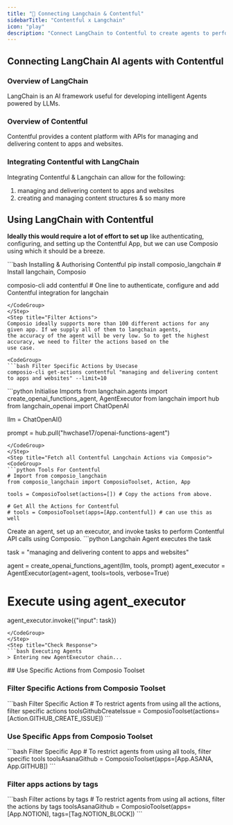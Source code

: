 ```yaml
---
title: "🚀 Connecting Langchain & Contentful"
sidebarTitle: "Contentful x Langchain"
icon: "play"
description: "Connect LangChain to Contentful to create agents to perform tasks using natural language"
---
```


## Connecting LangChain AI agents with Contentful

### Overview of LangChain

LangChain is an AI framework useful for developing intelligent Agents powered by LLMs.

### Overview of Contentful

Contentful provides a content platform with APIs for managing and delivering content to apps and websites.

### Integrating Contentful with LangChain

Integrating Contentful & Langchain can allow for the following:

1. managing and delivering content to apps and websites
2. creating and managing content structures
& so many more

## Using LangChain with Contentful

<Steps>
<Step title="Setting Up the Environment">

**Ideally this would require a lot of effort to set up** like authenticating, configuring, and setting up the Contentful App, but we can use Composio using which it should be a breeze.

<CodeGroup>
```bash Installing & Authorising Contentful
pip install composio_langchain # Install langchain, Composio 

composio-cli add contentful # One line to authenticate, configure and add Contentful integration for langchain
```
</CodeGroup>
</Step>
<Step title="Filter Actions">
Composio ideally supports more than 100 different actions for any given app. If we supply all of them to langchain agents, 
the accuracy of the agent will be very low. So to get the highest accuracy, we need to filter the actions based on the 
use case.

<CodeGroup>
```bash Filter Specific Actions by Usecase
composio-cli get-actions contentful "managing and delivering content to apps and websites" --limit=10
```
</CodeGroup>

</Step>
<Step title="Import Base Packages">

<CodeGroup>
```python Initialise Imports
from langchain.agents import create_openai_functions_agent, AgentExecutor
from langchain import hub
from langchain_openai import ChatOpenAI


llm = ChatOpenAI()

prompt = hub.pull("hwchase17/openai-functions-agent")
```
</CodeGroup>
</Step>
<Step title="Fetch all Contentful Langchain Actions via Composio">
<CodeGroup>
```python Tools For Contentful
# Import from composio_langchain
from composio_langchain import ComposioToolset, Action, App

tools = ComposioToolset(actions=[]) # Copy the actions from above. 

# Get All the Actions for Contentful
# tools = ComposioToolset(apps=[App.contentful]) # can use this as well
```
</CodeGroup>
</Step>
<Step title="Execute the Agent">
Create an agent, set up an executor, and invoke tasks to perform Contentful API calls using Composio. 
<CodeGroup>
```python Langchain Agent executes the task

task = "managing and delivering content to apps and websites"

agent = create_openai_functions_agent(llm, tools, prompt)
agent_executor = AgentExecutor(agent=agent, tools=tools, verbose=True)

# Execute using agent_executor
agent_executor.invoke({"input": task})
```
</CodeGroup>
</Step>
<Step title="Check Response">
```bash Executing Agents
> Entering new AgentExecutor chain...
```
</Step>
</Steps>
## Use Specific Actions from Composio Toolset

### Filter Specific Actions from Composio Toolset

<CodeGroup>
```bash Filter Specific Action
# To restrict agents from using all the actions, filter specific actions
toolsGithubCreateIssue = ComposioToolset(actions=[Action.GITHUB_CREATE_ISSUE])
```
</CodeGroup>

### Use Specific Apps from Composio Toolset
<CodeGroup>
```bash Filter Specific App
# To restrict agents from using all tools, filter specific tools
toolsAsanaGithub = ComposioToolset(apps=[App.ASANA, App.GITHUB])
```
</CodeGroup>

### Filter apps actions by tags 
<CodeGroup>
```bash Filter actions by tags
# To restrict agents from using all actions, filter the actions by tags
toolsAsanaGithub = ComposioToolset(apps=[App.NOTION], tags=[Tag.NOTION_BLOCK])
```
</CodeGroup>

